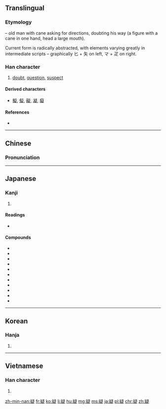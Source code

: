 ==Translingual==
===Etymology===
{{liushu|p}} – old man with cane asking for directions, doubting his way (a figure with a cane in one hand, head a large mouth).

Current form is radically abstracted, with elements varying greatly in intermediate scripts – graphically 匕 + 矢 on left, マ + 疋 on right.

===Han character===
{{Han char|rn=103|rad=疋|as=09|sn=14|four=2748<sub>1</sub>|canj=心大弓戈人 (PKNIO)|ids=⿰[[𠤕]]⿱[[龴]][[疋]]}}

# [[doubt]], [[question]], [[suspect]]

====Derived characters====
*[[擬]], [[儗]], [[礙]], [[凝]], [[癡]]

====References====
* {{Han ref|kx=0768.030|dkj=22007|dj=1178.080|hdz=42751.040|uh=7591|ud=30097|bh=BAC3|bd=47811}}

----

==Chinese==
{{zh-forms}}

===Pronunciation===
{{zh-pron
|m=yí,nǐ
|c=ji4
|mn=gî
|mc=y
|oc=y
|ma=
|cat=v
}}

----

==Japanese==

===Kanji===
{{ja-kanji|grade=6|rs=疋09}}

# {{defn|lang=ja|sort=疋09}}

====Readings====
* {{ja-readings|on=[[ぎ]] (gi), [[きょう]] (kyō)|kun=[[うたがう]] (utagau), [[うたがい]] (utagai), [[うたがわしい]] (utagawashii)|nanori=}}

====Compounds====
* {{l|ja|sc=Jpan|疑心|tr=ぎしん, gishin}}
* {{l|ja|sc=Jpan|被疑者|tr=ひぎしゃ, higisha}}
* {{l|ja|sc=Jpan|懐疑|tr=かいぎ, kaigi}}
* {{l|ja|sc=Jpan|疑問|tr=ぎもん, gimon}}
* {{l|ja|sc=Jpan|疑問符|tr=ぎもんふ, gimonfu}}
* {{l|ja|sc=Jpan|質疑|tr=しつぎ, shitsugi}}
* {{l|ja|sc=Jpan|容疑|tr=ようぎ, yōgi}}
* {{l|ja|sc=Jpan|容疑者|tr=ようぎしゃ, yōgisha}}
* {{l|ja|sc=Jpan|疑惧|tr=ぎく, giku}}
* {{l|ja|sc=Jpan|疑懼|tr=ぎく, giku}}
* {{l|ja|sc=Jpan|疑念|tr=ぎねん, ginen}}

----

==Korean==

===Hanja===
{{ko-hanja|hangeul=[[의]], [[응]]|eumhun=|rv=ui, eung|mr=ŭi, ŭng|y=uy, ung}}

# {{defn|lang=ko|sort=疋09}}

----

==Vietnamese==

===Han character===
{{vi-hantu|nghi|rs=疋09}}

# {{defn|lang=vi|sort=疋09}}

[[zh-min-nan:疑]]
[[fr:疑]]
[[ko:疑]]
[[li:疑]]
[[hu:疑]]
[[mg:疑]]
[[ms:疑]]
[[ja:疑]]
[[pl:疑]]
[[chr:疑]]
[[zh:疑]]